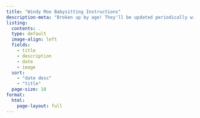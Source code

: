 ```yaml
---
title: "Windy Moo Babysitting Instructions"
description-meta: "Broken up by age! They'll be updated periodically with relevant info for his current age."
listing:
  contents: .
  type: default
  image-align: left
  fields:
    - title
    - description
    - date
    - image
  sort: 
    - "date desc"
    - "title"
  page-size: 10
format: 
  html:
    page-layout: full
---
```


